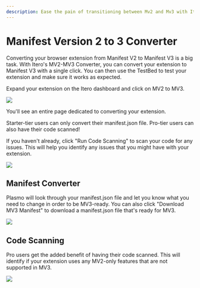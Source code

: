 ```yaml
---
description: Ease the pain of transitioning between Mv2 and Mv3 with Itero's Migration Toolkits.
---
```


# Manifest Version 2 to 3 Converter

Converting your browser extension from Manifest V2 to Manifest V3 is a big task. With Itero's MV2-MV3 Converter, you can convert your extension to Manifest V3 with a single click. You can then use the TestBed to test your extension and make sure it works as expected.

Expand your extension on the Itero dashboard and click on MV2 to MV3.

![](@screenshots/example-mv2-extension.png)

You'll see an entire page dedicated to converting your extension.

Starter-tier users can only convert their manifest.json file. Pro-tier users can also have their code scanned!

If you haven't already, click "Run Code Scanning" to scan your code for any issues. This will help you identify any issues that you might have with your extension.

![](@screenshots/mv2-to-mv3-migration.png)

## Manifest Converter

Plasmo will look through your manifest.json file and let you know what you need to change in order to be MV3-ready. You can also click "Download MV3 Manifest" to download a manifest.json file that's ready for MV3.

![](@screenshots/seven-issues-found.png)

## Code Scanning

Pro users get the added benefit of having their code scanned. This will identify if your extension uses any MV2-only features that are not supported in MV3.

![](@screenshots/58-issues.png)
